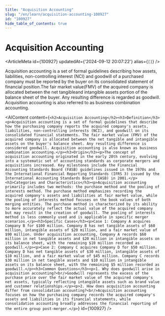 ```yaml
---
title: "Acquisition Accounting"
slug: "/en/learn/acquisition-accounting-100927"
id: "100927"
hide_table_of_contents: true
---
```



# Acquisition Accounting

<ArticleMeta id={100927} updatedAt={'2024-09-12 20:07:22'} alias={`[]`} />
<div className='border-solid border-b border-t-0 my-4 border-[var(--ifm-color-gray-300)]' />

Acquisition accounting is a set of formal guidelines describing how assets, liabilities, non-controlling interest (NCI) and goodwill of a purchased company must be reported by the buyer on its consolidated statement of financial position.The fair market value(FMV) of the acquired company is allocated between the net tangibleand intangible assets portion of the balance sheet of the buyer. Any resulting difference is regarded as goodwill. Acquisition accounting is also referred to as business combination accounting.

<AIContent content={`<h2>Acquisition Accounting</h2><h3>Definition</h3><p>Acquisition accounting is a set of formal guidelines that describe how the purchasing company reports the acquired company's assets, liabilities, non-controlling interests (NCI), and goodwill on its consolidated financial statements. The fair market value (FMV) of the acquired company is allocated between the net tangible and intangible assets on the buyer's balance sheet. Any resulting difference is considered goodwill. Acquisition accounting is also known as business combination accounting.</p><h3>Origin</h3><p>The concept of acquisition accounting originated in the early 20th century, evolving into a systematic set of accounting standards as corporate mergers and acquisitions increased. Key milestones include the Financial Accounting Standards Board (FASB) guidelines issued in the 1970s and the International Financial Reporting Standards (IFRS 3) issued by the International Accounting Standards Board (IASB) in 2001.</p><h3>Categories and Characteristics</h3><p>Acquisition accounting primarily includes two methods: the purchase method and the pooling of interests method. The purchase method emphasizes recording the acquired company's assets and liabilities at fair market value, while the pooling of interests method focuses on the book values of both merging entities. The purchase method is characterized by its ability to more accurately reflect the actual value of the acquired company but may result in the creation of goodwill. The pooling of interests method is less commonly used and is applicable in specific merger scenarios.</p><h3>Specific Cases</h3><p>Case 1: Company A acquires Company B for $100 million. Company B has net tangible assets of $60 million, intangible assets of $20 million, and a fair market value of $90 million. Under acquisition accounting, Company A records $60 million in net tangible assets and $20 million in intangible assets on its balance sheet, with the remaining $10 million recorded as goodwill.</p><p>Case 2: Company C acquires Company D for $50 million. Company D has net tangible assets of $30 million, intangible assets of $10 million, and a fair market value of $45 million. Company C records $30 million in net tangible assets and $10 million in intangible assets on its balance sheet, with the remaining $5 million recorded as goodwill.</p><h3>Common Questions</h3><p>1. Why does goodwill arise in acquisition accounting?<br/>Goodwill represents the excess of the purchase price over the fair market value of the acquired company's net assets, typically reflecting intangible assets such as brand value and customer relationships.</p><p>2. How does acquisition accounting differ from consolidation accounting?<br/>Acquisition accounting focuses on how the purchasing company records the acquired company's assets and liabilities in its financial statements, while consolidation accounting broadly addresses the financial reporting of the entire group post-merger.</p>`} id={100927} />
